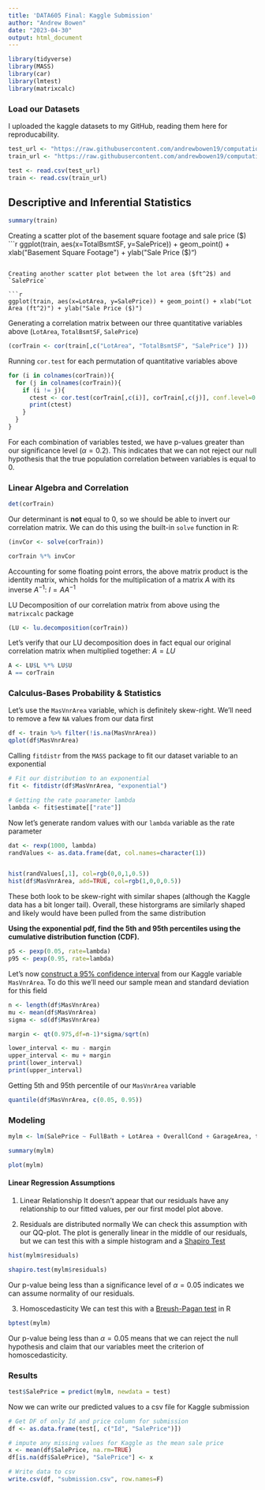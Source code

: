```yaml
---
title: 'DATA605 Final: Kaggle Submission'
author: "Andrew Bowen"
date: "2023-04-30"
output: html_document
---
```


```r
library(tidyverse)
library(MASS)
library(car)
library(lmtest)
library(matrixcalc)
```

### Load our Datasets
I uploaded the kaggle datasets to my GitHub, reading them here for reproducability.
```r
test_url <- "https://raw.githubusercontent.com/andrewbowen19/computationalMath605/main/data/test.csv"
train_url <- "https://raw.githubusercontent.com/andrewbowen19/computationalMath605/main/data/train.csv"

test <- read.csv(test_url)
train <- read.csv(train_url)
```

## Descriptive and Inferential Statistics

```r
summary(train)
```

Creating a scatter plot of the basement square footage and sale price ($)
```r
ggplot(train, aes(x=TotalBsmtSF, y=SalePrice)) + geom_point() + xlab("Basement Square Footage") + ylab("Sale Price ($)")
```

Creating another scatter plot between the lot area ($ft^2$) and `SalePrice`

```r
ggplot(train, aes(x=LotArea, y=SalePrice)) + geom_point() + xlab("Lot Area (ft^2)") + ylab("Sale Price ($)")
```

Generating a correlation matrix between our three quantitative variables above (`LotArea`, `TotalBsmtSF`, `SalePrice`)
```r

(corTrain <- cor(train[,c("LotArea", "TotalBsmtSF", "SalePrice") ]))
```
Running `cor.test` for each permutation of quantitative variables above
```r
for (i in colnames(corTrain)){
  for (j in colnames(corTrain)){
    if (i != j){
      ctest <- cor.test(corTrain[,c(i)], corTrain[,c(j)], conf.level=0.8)
      print(ctest)
    }
  }
}
```


For each combination of variables tested, we have p-values greater than our significance level ($\alpha = 0.2$). This indicates that we can not reject our null hypothesis that the true population correlation between variables is equal to 0. 

### Linear Algebra and Correlation
```r
det(corTrain)
```

Our determinant is **not** equal to 0, so we should be able to invert our correlation matrix. We can do this using the built-in `solve` function in R:
```r
(invCor <- solve(corTrain))
```
```r
corTrain %*% invCor
```
Accounting for some floating point errors, the above matrix product is the identity matrix, which holds for the multiplication of a matrix $A$ with its inverse $A^{-1}$: $I = AA^{-1}$


LU Decomposition of our correlation matrix from above using the `matrixcalc` package
```r
(LU <- lu.decomposition(corTrain))
```
Let's verify that our LU decomposition does in fact equal our original correlation matrix when multiplied together: $A = LU$
```r
A <- LU$L %*% LU$U 
A == corTrain
```

### Calculus-Bases Probability & Statistics
Let's use the `MasVnrArea` variable, which is definitely skew-right. We'll need to remove a few `NA` values from our data first
```r
df <- train %>% filter(!is.na(MasVnrArea))
qplot(df$MasVnrArea)
```

Calling `fitdistr` from the `MASS` package to fit our dataset variable to an exponential
```r
# Fit our distribution to an exponential
fit <- fitdistr(df$MasVnrArea, "exponential")

# Getting the rate poarameter lambda
lambda <- fit$estimate[["rate"]]
```

Now let's generate random values with our `lambda` variable as the rate parameter
```r
dat <- rexp(1000, lambda)
randValues <- as.data.frame(dat, col.names=character(1))


hist(randValues[,1], col=rgb(0,0,1,0.5))
hist(df$MasVnrArea, add=TRUE, col=rgb(1,0,0,0.5))
```

These both look to be skew-right with similar shapes (although the Kaggle data has a bit longer tail). Overall, these historgrams are similarly shaped and likely would have been pulled from the same distribution


**Using the exponential pdf, find the 5th and 95th percentiles using the cumulative distribution function (CDF).**
```r
p5 <- pexp(0.05, rate=lambda)
p95 <- pexp(0.95, rate=lambda)
```

Let's now [construct a 95% confidence interval](https://www.r-bloggers.com/2021/11/calculate-confidence-intervals-in-r/) from our Kaggle variable `MasVnrArea`. To do this we'll need our sample mean and standard deviation for this field
```r
n <- length(df$MasVnrArea)
mu <- mean(df$MasVnrArea)
sigma <- sd(df$MasVnrArea)

margin <- qt(0.975,df=n-1)*sigma/sqrt(n)

lower_interval <- mu - margin
upper_interval <- mu + margin
print(lower_interval)
print(upper_interval)
```

Getting 5th and 95th percentile of our `MasVnrArea` variable
```r
quantile(df$MasVnrArea, c(0.05, 0.95))
```

### Modeling

```r
mylm <- lm(SalePrice ~ FullBath + LotArea + OverallCond + GarageArea, train)

summary(mylm)
```

```r
plot(mylm)
```

#### Linear Regression Assumptions

1. Linear Relationship
It doesn't appear that our residuals have any relationship to our fitted values, per our first model plot above.

2. Residuals are distributed normally
We can check this assumption with our QQ-plot. The plot is generally linear in the middle of our residuals, but we can test this with a simple histogram and a [Shapiro Test](https://en.wikipedia.org/wiki/Shapiro–Wilk_test)
```r
hist(mylm$residuals)
```

```r
shapiro.test(mylm$residuals)
```
Our p-value being less than a significance level of $\alpha=0.05$ indicates we can assume normality of our residuals.


3. Homoscedasticity
We can test this with a [Breush-Pagan test](http://math.furman.edu/~dcs/courses/math47/R/library/lmtest/html/bptest.html) in R
```r
bptest(mylm)
```
Our p-value being less than $\alpha=0.05$ means that we can reject the null hypothesis and claim that our variables meet the criterion of homoscedasticity.

### Results
```r
test$SalePrice = predict(mylm, newdata = test)
```

Now we can write our predicted values to a csv file for Kaggle submission
```r
# Get DF of only Id and price column for submission
df <- as.data.frame(test[, c("Id", "SalePrice")])

# impute any missing values for Kaggle as the mean sale price
x <- mean(df$SalePrice, na.rm=TRUE)
df[is.na(df$SalePrice), "SalePrice"] <- x

# Write data to csv
write.csv(df, "submission.csv", row.names=F)
```

